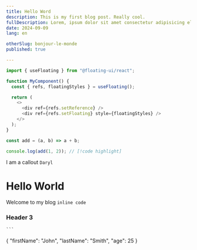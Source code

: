 ```yaml
---
title: Hello Word
description: This is my first blog post. Really cool.
fullDescription: Lorem, ipsum dolor sit amet consectetur adipisicing elit. Facere rem, optio doloribus ratione eum harum accusamus alias officia rerum architecto laboriosam! Aperiam recusandae numquam quo facilis accusantium ut reiciendis incidunt.
date: 2024-09-09
lang: en

otherSlug: bonjour-le-monde
published: true

---
```


```js {4} showLineNumbers
import { useFloating } from "@floating-ui/react";

function MyComponent() {
  const { refs, floatingStyles } = useFloating();

  return (
    <>
      <div ref={refs.setReference} />
      <div ref={refs.setFloating} style={floatingStyles} />
    </>
  );
}
```

```js myfile.js
const add = (a, b) => a + b;

console.log(add(1, 2)); // [!code highlight]
```
<Callout type="danger">I am a callout</Callout>
<Code>Daryl</Code>
# Hello World

Welcome to my blog `inline code` 

### Header 3
 	```
{
  "firstName": "John",
  "lastName": "Smith",
  "age": 25
}
